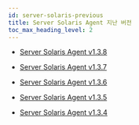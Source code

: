 ```yaml
---
id: server-solaris-previous
title: Server Solaris Agent 지난 버전
toc_max_heading_level: 2
---
```


* [Server Solaris Agent v1.3.8](server-solaris-1_3_8)

* [Server Solaris Agent v1.3.7](server-solaris-1_3_7)

* [Server Solaris Agent v1.3.6](server-solaris-1_3_6)

* [Server Solaris Agent v1.3.5](server-solaris-1_3_5)

* [Server Solaris Agent v1.3.4](server-solaris-1_3_4)